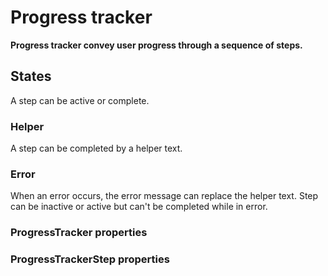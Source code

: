 # Progress tracker <ReactStabilityFlag status="unstable" />

**Progress tracker convey user progress through a sequence of steps.**

<DemoBlock demo="default" />

## States

A step can be active or complete.

<DemoBlock demo="states" />

### Helper

A step can be completed by a helper text.

<DemoBlock demo="helper" />

### Error

When an error occurs, the error message can replace the helper text.
Step can be inactive or active but can't be completed while in error.

<DemoBlock demo="error" />

### ProgressTracker properties

<PropTable component="ProgressTracker" />

### ProgressTrackerStep properties

<PropTable component="ProgressTrackerStep" />

